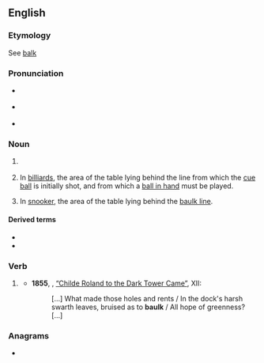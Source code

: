 ==English==

===Etymology===
See [[balk]]

===Pronunciation===
* {{a|UK}} {{IPA|[bɔːɫk]|lang=en}}
* {{a|US}} {{IPA|/bɑk/|[bɑɫk]|lang=en}}
* {{audio|En-us-baulk.ogg|Audio (US)|lang=en}}
{{rfap|variety=UK|lang=en|UK}}

===Noun===
{{en-noun}}

# {{lb|en|British}} {{alternative spelling of|balk|lang=en}}
# {{lb|en|UK}} In [[billiard]]s, the area of the table lying behind the line from which the [[cue ball]] is initially shot, and from which a [[ball in hand]] must be played.
# In [[snooker]], the area of the table lying behind the [[baulk line]].

====Derived terms====
* {{l|en|baulk line}}
* {{l|en|baulk end}}

===Verb===
{{en-verb}}

# {{lb|en|British}} {{alternative spelling of|balk|lang=en}}
#* '''1855''', {{w|Robert Browning}}, [[s:Childe Roland to the Dark Tower Came|“Childe Roland to the Dark Tower Came”]], XII:
#*: [...] What made those holes and rents / In the dock's harsh swarth leaves, bruised as to '''baulk''' / All hope of greenness? [...]

===Anagrams===
* {{anagrams|en|a=abklu|Kabul}}